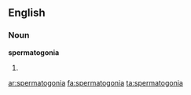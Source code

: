 ==English==

===Noun===
'''spermatogonia'''

# {{plural of|[[spermatogonium]]}}

[[ar:spermatogonia]]
[[fa:spermatogonia]]
[[ta:spermatogonia]]